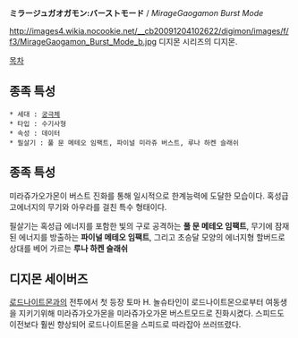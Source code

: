 '''ミラージュガオガモン:バーストモード''' / ''MirageGaogamon Burst Mode'' 

http://images4.wikia.nocookie.net/__cb20091204102622/digimon/images/f/f3/MirageGaogamon_Burst_Mode_b.jpg
디지몬 시리즈의 디지몬.

[[목차]]

== 종족 특성 ==
 * 세대 : [[궁극체]]
 * 타입 : 수기사형
 * 속성 : 데이터
 * 필살기 : 풀 문 메테오 임팩트, 파이널 미라쥬 버스트, 루나 하켄 슬래쉬

== 종족 특성 ==
미라쥬가오가몬이 버스트 진화를 통해 일시적으로 한계능력에 도달한 모습이다. 혹성급 고에너지의 무기와 아우라를 걸친 특수 형태이다. 

필살기는 혹성급 에너지를 포함한 빛의 구로 공격하는 '''풀 문 메테오 임팩트''', 무기에 잠재된 에너지를 방출하는 '''파이널 메테오 임팩트''', 그리고 초승달 모양의 에너지형 할버드로 상대를 베어 가르는 '''루나 하켄 슬래쉬'''

== 디지몬 세이버즈 ==
[[로드나이트몬]]과의 전투에서 첫 등장 토마 H. 놀슈타인이 로드나이트몬으로부터 여동생을 지키기위해 미라쥬가오가몬을 미라쥬가오가몬 버스트모드로 진화시켰다. 
스피드도 이전보다 훨씬 향상되어 로드나이트몬을 스피드로 따라잡아 쓰러뜨렸다.




